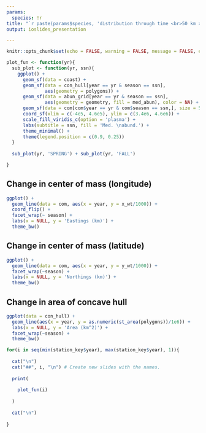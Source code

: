 ```yaml
---
params:
  species: !r
title: "`r paste(params$species, 'distribution through time <br>50 km x 50 km grid')`"
output: ioslides_presentation

---
```

```r
knitr::opts_chunk$set(echo = FALSE, warning = FALSE, message = FALSE, error = TRUE)
```


```r
plot_fun <- function(yr){
  sub_plot <- function(yr, ssn){
    ggplot() +
      geom_sf(data = coast) +
      geom_sf(data = con_hull[year == yr & season == ssn],
              aes(geometry = polygons)) +
      geom_sf(data = abun_grid[year == yr & season == ssn],
              aes(geometry = geometry, fill = med_abun), color = NA) +
      geom_sf(data = com[com$year == yr & com$season == ssn,], size = 5, shape = 8) +
      coord_sf(xlim = c(-4e5, 4.6e5), ylim = c(3.4e6, 4.6e6)) +
      scale_fill_viridis_c(option = 'plasma') +
      labs(subtitle = ssn, fill = 'Med. \nabund.') +
      theme_minimal() +
      theme(legend.position = c(0.9, 0.25))
  }
  
  sub_plot(yr, 'SPRING') + sub_plot(yr, 'FALL')

}

```



## Change in center of mass (longitude)
```r
ggplot() +
  geom_line(data = com, aes(x = year, y = x_wt/1000)) +
  coord_flip() + 
  facet_wrap(~ season) +
  labs(x = NULL, y = 'Eastings (km)') +
  theme_bw()
```


## Change in center of mass (latitude)
```r
ggplot() +
  geom_line(data = com, aes(x = year, y = y_wt/1000)) +
  facet_wrap(~season) +
  labs(x = NULL, y = 'Northings (km)') +
  theme_bw()
```

## Change in area of concave hull
```r
ggplot(data = con_hull) +
  geom_line(aes(x = year, y = as.numeric(st_area(polygons))/1e6)) +
  labs(x = NULL, y = 'Area (km^2)') +
  facet_wrap(~season) +
  theme_bw()
```



```r
for(i in seq(min(station_key$year), max(station_key$year), 1)){
  
  cat("\n") 
  cat("##", i, "\n") # Create new slides with the names.
  
  print(
    
    plot_fun(i)
    
  )
  
  cat("\n")
  
}

```